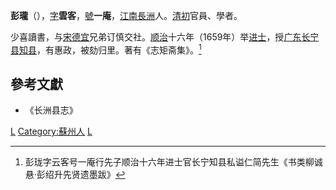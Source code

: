 {{明清人物信息框
| 姓名 = 彭瓏
| 原名 =
| 圖片名稱= 彭瓏.jpg
| 圖片大小 = 170px
| 圖片說明 = 孔继尧绘，石蕴玉正书赞，谭松坡镌《彭瓏石刻像》，为《沧浪亭五百名贤像》之一。
| 最高職務 = 廣東長寧縣知縣
| 國家 = 大清
| 爵位 =
| 籍貫 = [[江南省|江南]][[長洲縣|長洲縣]]
| 族裔 = 漢族
| 字號 = 字雲客，號一庵
| 諡號 = 仁简（私諡）
| 出生日期 = 明[[萬曆|萬曆]]四十一年（1613年）
| 出生地點 = [[南直隸|南直隸]][[長洲縣|長洲縣]]
| 逝世日期 = 清[[康熙|康熙]]二十八年（1689年）
| 逝世地點 = [[江南省|江南]][[長洲縣|長洲縣]]
| 墓葬 = 
| 配偶 =
| 親屬 = （父）[[彭行先|彭行先]]
| 出身 = 
*順治十六年（1659年）己亥科進士出身
| 經歷 = 
| 著作 =
}}

'''彭瓏'''（{{bd|1613年||1689年||Peng彭}}），[[表字|字]]'''雲客'''，[[號|號]]'''一庵'''，[[江南|江南]][[長洲縣|長洲]]人。[[清初|清初]]官員、學者。

少喜讀書，与[[宋德宜|宋德宜]]兄弟订慎交社。[[顺治|顺治]]十六年（1659年）举[[进士|进士]]，授[[广东|广东]][[长宁县|长宁县]][[知县|知县]]，有惠政，被劾归里。著有《志矩斋集》。<ref>彭珑字云客号一庵行先子顺治十六年进士官长宁知县私谥仁简先生《书类柳诚悬·彭绍升先贤遗墨跋》</ref>

== 參考文獻 ==
{{reflist}}
*《长洲县志》

{{順治十六年己亥科殿試金榜}}
{{長洲彭氏}}
{{DEFAULTSORT:Song彭}}

[[Category:長洲彭氏|L]]
[[Category:蘇州人|Category:蘇州人]]
[[Category:彭姓|L]]